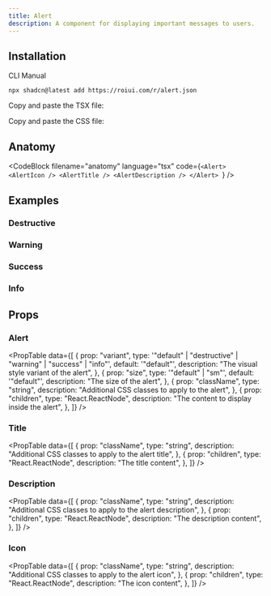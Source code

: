 ```yaml
---
title: Alert
description: A component for displaying important messages to users.
---
```


<ComponentPreview name="alert-demo" />

## Installation

<InstallationTabs>

<InstallationTabsList>
  <InstallationTabsTrigger value="cli">CLI</InstallationTabsTrigger>
  <InstallationTabsTrigger value="manual">Manual</InstallationTabsTrigger>
</InstallationTabsList>

<InstallationTabsContent value="cli">

```package-install
npx shadcn@latest add https://roiui.com/r/alert.json
```

</InstallationTabsContent>

<InstallationTabsContent value="manual" data-manual="true">

Copy and paste the TSX file:

<ComponentSource src="registry/brook/ui/alert/alert.tsx" title="components/ui/alert.tsx" collapsible={true} />

Copy and paste the CSS file:

<ComponentSource
  src="registry/brook/ui/alert/alert.module.css"
  title="components/ui/alert.module.css"
  language="css"
  collapsible={true}
/>

</InstallationTabsContent>

</InstallationTabs>

## Anatomy

<CodeBlock
  filename="anatomy"
  language="tsx"
  code={`<Alert>
    <AlertIcon />
    <AlertTitle />
    <AlertDescription />
</Alert>
`}
/>

## Examples

### Destructive

<ComponentPreview name="alert-destructive" />

### Warning

<ComponentPreview name="alert-warning" />

### Success

<ComponentPreview name="alert-success" />

### Info

<ComponentPreview name="alert-info" />

## Props

### Alert

<PropTable
  data={[
    {
      prop: "variant",
      type: '"default" | "destructive" | "warning" | "success" | "info"',
      default: '"default"',
      description: "The visual style variant of the alert",
    },
    {
      prop: "size",
      type: '"default" | "sm"',
      default: '"default"',
      description: "The size of the alert",
    },
    {
      prop: "className",
      type: "string",
      description: "Additional CSS classes to apply to the alert",
    },
    {
      prop: "children",
      type: "React.ReactNode",
      description: "The content to display inside the alert",
    },
  ]}
/>

### Title

<PropTable
  data={[
    {
      prop: "className",
      type: "string",
      description: "Additional CSS classes to apply to the alert title",
    },
    {
      prop: "children",
      type: "React.ReactNode",
      description: "The title content",
    },
  ]}
/>

### Description

<PropTable
  data={[
    {
      prop: "className",
      type: "string",
      description: "Additional CSS classes to apply to the alert description",
    },
    {
      prop: "children",
      type: "React.ReactNode",
      description: "The description content",
    },
  ]}
/>

### Icon

<PropTable
  data={[
    {
      prop: "className",
      type: "string",
      description: "Additional CSS classes to apply to the alert icon",
    },
    {
      prop: "children",
      type: "React.ReactNode",
      description: "The icon content",
    },
  ]}
/>
